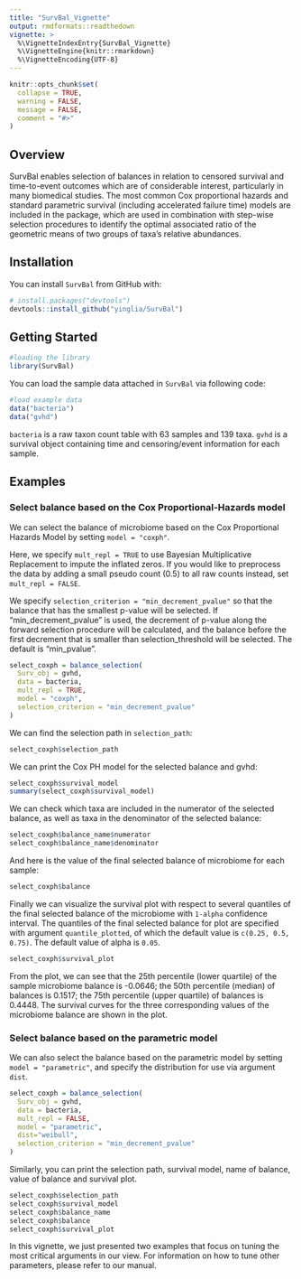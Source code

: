 ```yaml
---
title: "SurvBal_Vignette"
output: rmdformats::readthedown
vignette: >
  %\VignetteIndexEntry{SurvBal_Vignette}
  %\VignetteEngine{knitr::rmarkdown}
  %\VignetteEncoding{UTF-8}
---
```


```r
knitr::opts_chunk$set(
  collapse = TRUE,
  warning = FALSE, 
  message = FALSE,
  comment = "#>"
)
```


## Overview

SurvBal enables selection of balances in relation to censored survival and time-to-event outcomes which are of considerable interest, particularly in many biomedical studies. The most common Cox proportional hazards and standard parametric survival (including accelerated failure time) models are included in the package, which are used in combination with step-wise selection procedures to identify the optimal associated ratio of the geometric means of two groups of taxa’s relative abundances.

## Installation 

You can install `SurvBal` from GitHub with:

```r
# install.packages("devtools")
devtools::install_github("yinglia/SurvBal")
```

## Getting Started

```r
#loading the library
library(SurvBal)
```

You can load the sample data attached in `SurvBal` via following code:

```r
#load example data
data("bacteria")
data("gvhd")
```

`bacteria` is a raw taxon count table with 63 samples and 139 taxa. `gvhd` is a survival object containing time and censoring/event information for each sample.


## Examples

### Select balance based on the Cox Proportional-Hazards model

We can select the balance of microbiome based on the Cox Proportional Hazards Model by setting `model = "coxph"`. 


Here, we specify `mult_repl = TRUE` to use Bayesian Multiplicative Replacement to impute the inflated zeros. If you would like to preprocess the data by adding a small pseudo count (0.5) to all raw counts instead, set `mult_repl = FALSE`.

We specify `selection_criterion = "min_decrement_pvalue"` so that the balance that has the smallest p-value will be selected. If “min_decrement_pvalue” is used, the decrement of p-value along the forward selection procedure will be calculated, and the balance before the first decrement that is smaller than selection_threshold will be selected. The default is “min_pvalue”.


```r
select_coxph = balance_selection(
  Surv_obj = gvhd,
  data = bacteria,
  mult_repl = TRUE,
  model = "coxph",
  selection_criterion = "min_decrement_pvalue"
)
```

We can find the selection path in `selection_path`:

```r
select_coxph$selection_path
```

We can print the Cox PH model for the selected balance and gvhd:

```r
select_coxph$survival_model
summary(select_coxph$survival_model)
```

We can check which taxa are included in the numerator of the selected balance, as well as taxa in the denominator of the selected balance:

```r
select_coxph$balance_name$numerator
select_coxph$balance_name$denominator
```

And here is the value of the final selected balance of microbiome for each sample:

```r
select_coxph$balance
```

Finally we can visualize the survival plot with respect to several quantiles of the final selected balance of the microbiome with `1-alpha` confidence interval. The quantiles of the final selected balance for plot are specified with argument `quantile_plotted`, of which the default value is `c(0.25, 0.5, 0.75)`. The default value of alpha is `0.05`.

```r
select_coxph$survival_plot
```

From the plot, we can see that the 25th percentile (lower quartile) of the sample microbiome balance is -0.0646; the 50th percentile (median) of balances is 0.1517; the 75th percentile (upper quartile) of balances is 0.4448. The survival curves for the three corresponding values of the microbiome balance are shown in the plot. 

### Select balance based on the parametric model

We can also select the balance based on the parametric model by setting `model = "parametric"`, and specify the distribution for use via argument `dist`. 


```r
select_coxph = balance_selection(
  Surv_obj = gvhd,
  data = bacteria,
  mult_repl = FALSE,
  model = "parametric",
  dist="weibull",
  selection_criterion = "min_decrement_pvalue"
)
```

Similarly, you can print the selection path, survival model, name of balance, value of balance and survival plot.

```r
select_coxph$selection_path
select_coxph$survival_model
select_coxph$balance_name
select_coxph$balance
select_coxph$survival_plot
```

In this vignette, we just presented two examples that focus on tuning the most critical arguments in our view. For information on how to tune other parameters, please refer to our manual.

